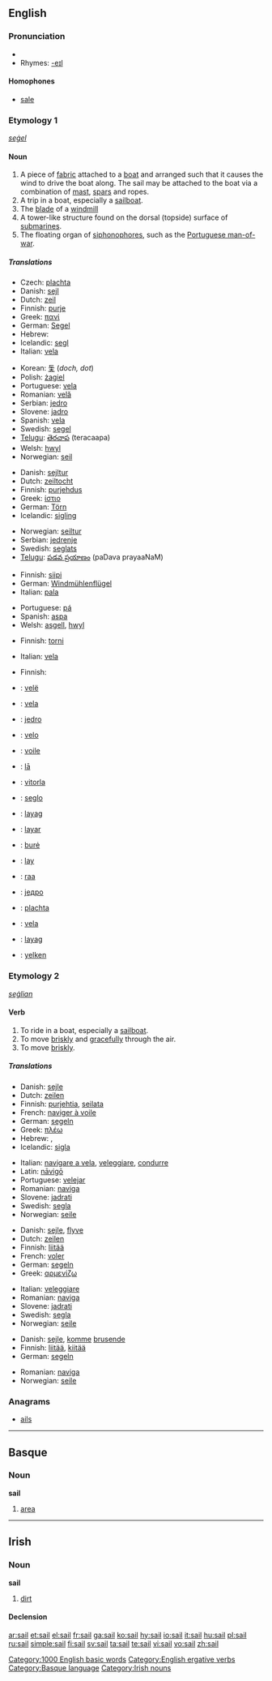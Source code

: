 {{wikipedia}}
{{see|Sail}}
==English==

===Pronunciation===
*{{audio|en-us-sail.ogg|Audio (US)}}
*Rhymes: [[Rhymes:English:-eɪl|-eɪl]]

====Homophones====
*[[sale]]

===Etymology 1===
{{OE.}} ''[[seġel]]''

====Noun====
{{en-noun}}

# A piece of [[fabric]] attached to a [[boat]] and arranged such that it causes the wind to drive the boat along.  The sail may be attached to the boat via a combination of [[mast]], [[spar]]s and ropes.
# A trip in a boat, especially a [[sailboat]].
# The [[blade]] of a [[windmill]]
# A tower-like structure found on the dorsal (topside) surface of [[submarine]]s.
# The floating organ of [[siphonophore]]s, such as the [[Portuguese man-of-war]].

=====Translations=====
{{trans-top|a piece of fabric attached to a boat}}
*Czech: [[plachta]] {{f}}
*Danish: [[sejl]] {{n}}
*Dutch: [[zeil]] {{n}}
*Finnish: [[purje]]
*Greek: [[πανί]] {{n}}
*German: [[Segel]] {{n}}
*Hebrew: {{he-translation|מפרש|mifrás}} {{m}}
*Icelandic: [[segl]] {{n}}
*Italian: [[vela]] {{f}}
{{trans-mid}}
*Korean: [[돛]] (''doch, dot'')
*Polish: [[żagiel]] {{m}}
*Portuguese: [[vela]] {{f}}
*Romanian: [[velă]] {{f}}
*Serbian: [[jedro]] {{n}}
*Slovene: [[jadro]] {{n}}
*Spanish: [[vela]] {{f}}
*Swedish: [[segel]] {{n}}
*[[Telugu]]: [[తెరచాప]] (teracaapa)
*Welsh: [[hwyl]]
*Norwegian: [[seil]]
{{trans-bottom}}

{{trans-top|a trip in a boat}}
*Danish: [[sejltur]] {{c}}
*Dutch: [[zeiltocht]] {{f}}
*Finnish: [[purjehdus]]
*Greek: [[ίστιο]] {{n}}
*German: [[Törn]] {{m}}
*Icelandic: [[sigling]] {{f}}
{{trans-mid}}
*Norwegian: [[seiltur]]
*Serbian: [[jedrenje]]
*Swedish: [[seglats]] {{c}}
*[[Telugu]]: [[పడవ ప్రయాణం]] (paDava prayaaNaM)
{{trans-bottom}}

{{trans-top|the blade of a windmill}}
*Finnish: [[siipi]]
*German: [[Windmühlenflügel]] {{m}}
*Italian: [[pala]]
{{trans-mid}}
*Portuguese: [[pá]] {{f}}
*Spanish: [[aspa]] {{f}}
*Welsh: [[asgell]], [[hwyl]]
{{trans-bottom}}

{{trans-top|a tower-like structure found on the topside of a submarine}}
*Finnish: [[torni]]
{{trans-mid}}
*Italian: [[vela]] {{f}}
{{trans-bottom}}

{{trans-top|floating organ of siphonophores}}
*Finnish: {{t|fi|uimakello}}
{{trans-mid}}
{{trans-bottom}}

{{checktrans}}
{{trans-top|translations to be checked}}
*{{ttbc|Albanian}}: [[velë]] {{f}}
*{{ttbc|Catalan}}: [[vela]] {{f}}
*{{ttbc|Croatian}}: [[jedro]]
*{{ttbc|Esperanto}}: [[velo]]
*{{ttbc|French}}: [[voile]]
*{{ttbc|Hawaiian}}: [[lā]]
*{{ttbc|Hungarian}}: [[vitorla]]
*{{ttbc|Ido}}: [[seglo]]
*{{ttbc|Ilocano}}: [[layag]]
*{{ttbc|Indonesian}}: [[layar]]
{{trans-mid}}
*{{ttbc|Lithuanian}}: [[burė]]
*{{ttbc|Malagasy}}: [[lay]]
*{{ttbc|Maori}}: [[raa]]
*{{ttbc|Serbian}}: [[једро]] {{n}}
*{{ttbc|Slovak}}: [[plachta]]
*{{ttbc|Spanish}}: [[vela]] {{f}}
*{{ttbc|Tagalog}}: [[layag]]
*{{ttbc|Turkish}}: [[yelken]]
{{trans-bottom}}

===Etymology 2===
{{OE.}} ''[[seġlian]]''

====Verb====
{{en-verb}}

# To ride in a boat, especially a [[sailboat]].
# To move [[briskly]] and [[gracefully]] through the air.
# To move [[briskly]].

=====Translations=====
{{trans-top|to ride in a boat, esp. sailboat}}
*Danish: [[sejle]]
*Dutch: [[zeilen]]
*Finnish: [[purjehtia]], [[seilata]]
*French: [[naviger à voile]]
*German: [[segeln]]
*Greek: [[πλέω]]
*Hebrew: {{he-translation|לשוט|lashút}}, {{he-translation|להפליג|lehaflíg}}
*Icelandic: [[sigla]]
{{trans-mid}}
*Italian: [[navigare a vela]], [[veleggiare]], [[condurre]]
*Latin: [[navigo|nāvigō]]
*Portuguese: [[velejar]]
*Romanian: [[naviga]]
*Slovene: [[jadrati]]
*Swedish: [[segla]]
*Norwegian: [[seile]]
{{trans-bottom}}

{{trans-top|to move briskly and gracefully through the air}}
*Danish: [[sejle]], [[flyve]]
*Dutch: [[zeilen]]
*Finnish: [[liitää]]
*French: [[voler]]
*German: [[segeln]]
*Greek: [[αρμενίζω]]
{{trans-mid}}
*Italian: [[veleggiare]]
*Romanian: [[naviga]]
*Slovene: [[jadrati]]
*Swedish: [[segla]]
*Norwegian: [[seile]]
{{trans-bottom}}

{{trans-top|to move briskly}}
*Danish: [[sejle]], [[komme]] [[bruse]]nde
*Finnish: [[liitää]], [[kiitää]]
*German: [[segeln]]
{{trans-mid}}
*Romanian: [[naviga]]
*Norwegian: [[seile]]
{{trans-bottom}}

===Anagrams===
*[[ails]]

[[Category:1000 English basic words]]
[[Category:English ergative verbs]]

----

==Basque==

===Noun===
'''sail'''

# [[area]]

[[Category:Basque language]]

----

==Irish==

===Noun===
'''sail''' {{f}}

# [[dirt]]

====Declension====
{{ga noun f2 nopl|sa|il|ile}}

[[Category:Irish nouns]]

[[ar:sail]]
[[et:sail]]
[[el:sail]]
[[fr:sail]]
[[ga:sail]]
[[ko:sail]]
[[hy:sail]]
[[io:sail]]
[[it:sail]]
[[hu:sail]]
[[pl:sail]]
[[ru:sail]]
[[simple:sail]]
[[fi:sail]]
[[sv:sail]]
[[ta:sail]]
[[te:sail]]
[[vi:sail]]
[[vo:sail]]
[[zh:sail]]